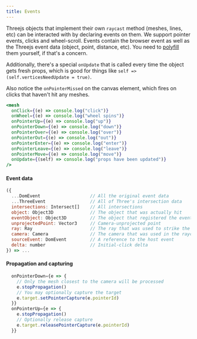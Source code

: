 ```yaml
---
title: Events
---
```


Threejs objects that implement their own `raycast` method (meshes, lines, etc) can be interacted with by declaring events on them. We support pointer events, clicks and wheel-scroll. Events contain the browser event as well as the Threejs event data (object, point, distance, etc). You need to [polyfill](https://github.com/jquery/PEP) them yourself, if that's a concern.

Additionally, there's a special `onUpdate` that is called every time the object gets fresh props, which is good for things like `self => (self.verticesNeedUpdate = true)`.

Also notice the `onPointerMissed` on the canvas element, which fires on clicks that haven't hit any meshes.

```jsx
<mesh
  onClick={(e) => console.log("click")}
  onWheel={(e) => console.log("wheel spins")}
  onPointerUp={(e) => console.log("up")}
  onPointerDown={(e) => console.log("down")}
  onPointerOver={(e) => console.log("over")}
  onPointerOut={(e) => console.log("out")}
  onPointerEnter={(e) => console.log("enter")}
  onPointerLeave={(e) => console.log("leave")}
  onPointerMove={(e) => console.log("move")}
  onUpdate={(self) => console.log("props have been updated")}
/>
```

#### Event data

```jsx
({
  ...DomEvent                   // All the original event data
  ...ThreeEvent                 // All of Three's intersection data
  intersections: Intersect[]    // All intersections
  object: Object3D              // The object that was actually hit
  eventObject: Object3D         // The object that registered the event
  unprojectedPoint: Vector3     // Camera-unprojected point
  ray: Ray                      // The ray that was used to strike the object
  camera: Camera                // The camera that was used in the raycaster
  sourceEvent: DomEvent         // A reference to the host event
  delta: number                 // Initial-click delta
}) => ...
```

#### Propagation and capturing

```jsx
  onPointerDown={e => {
    // Only the mesh closest to the camera will be processed
    e.stopPropagation()
    // You may optionally capture the target
    e.target.setPointerCapture(e.pointerId)
  }}
  onPointerUp={e => {
    e.stopPropagation()
    // Optionally release capture
    e.target.releasePointerCapture(e.pointerId)
  }}
```
